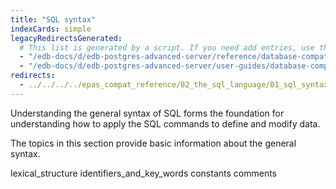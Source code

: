 ```yaml
---
title: "SQL syntax"
indexCards: simple
legacyRedirectsGenerated:
  # This list is generated by a script. If you need add entries, use the `legacyRedirects` key.
  - "/edb-docs/d/edb-postgres-advanced-server/reference/database-compatibility-for-oracle-developers-reference-guide/9.6/Database_Compatibility_for_Oracle_Developers_Reference_Guide.1.006.html"
  - "/edb-docs/d/edb-postgres-advanced-server/user-guides/database-compatibility-for-oracle-developers-guide/9.5/Database_Compatibility_for_Oracle_Developers_Guide.1.038.html"
redirects:
  - ../../../../epas_compat_reference/02_the_sql_language/01_sql_syntax #generated for docs/epas/reorg-role-use-case-mode
---
```


<div id="sql_syntax" class="registered_link"></div>

Understanding the general syntax of SQL forms the foundation for understanding how to apply the SQL commands to define and modify data.

The topics in this section provide basic information about the general syntax.

<div class="toctree" maxdepth="3">

lexical_structure identifiers_and_key_words constants comments

</div>
